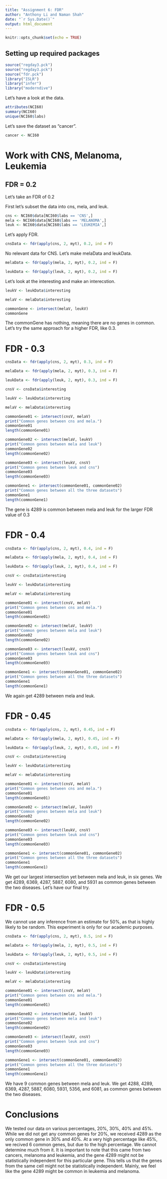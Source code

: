 ```yaml
---
title: "Assignment 6: FDR"
author: "Anthony Li and Naman Shah"
date: "`r Sys.Date()`"
output: html_document
---
```


```r
knitr::opts_chunk$set(echo = TRUE)
```

## Setting up required packages

```r
source("regday3.pck")
source("regday3.pck")
source("fdr.pck")
library("ISLR")
library("infer")
library("moderndive")
```

Let's have a look at the data.
```r
attributes(NCI60)
summary(NCI60)
unique(NCI60$labs)
```

Let's save the dataset as "cancer".
```r
cancer <- NCI60
```

# Work with CNS, Melanoma, Leukemia
## FDR = 0.2
Let's take an FDR of 0.2

First let's subset the data into cns, mela, and leuk.
```r
cns <- NCI60$data[NCI60$labs == 'CNS',]
mela <- NCI60$data[NCI60$labs == 'MELANOMA',]
leuk <- NCI60$data[NCI60$labs == 'LEUKEMIA',]
```
Let's apply FDR.
```r
cnsData <- fdr(apply(cns, 2, myt), 0.2, ind = F)
```

No relevant data for CNS.
Let's make melaData and leukData.
```r
melaData <- fdr(apply(mela, 2, myt), 0.2, ind = F)

leukData <- fdr(apply(leuk, 2, myt), 0.2, ind = F)
```


Let's look at the interesting and make an interecstion.
```r
leukV <- leukData$interesting

melaV <- melaData$interesting

commonGene <- intersect(melaV, leukV)
commonGene
```

The commonGene has nothing, meaning there are no genes in common.
Let's try the same approach for a higher FDR, like 0.3.

# FDR - 0.3
```r
cnsData <- fdr(apply(cns, 2, myt), 0.3, ind = F)

melaData <- fdr(apply(mela, 2, myt), 0.3, ind = F)

leukData <- fdr(apply(leuk, 2, myt), 0.3, ind = F)

cnsV <- cnsData$interesting

leukV <- leukData$interesting

melaV <- melaData$interesting

commonGene01 <- intersect(cnsV, melaV)
print("Common genes between cns and mela.")
commonGene01
length(commonGene01)

commonGene02 <- intersect(melaV, leukV)
print("Common genes between mela and leuk")
commonGene02
length(commonGene02)

commonGene03 <- intersect(leukV, cnsV)
print("Common genes between leuk and cns")
commonGene03
length(commonGene03)

commonGene1 <- intersect(commonGene01, commonGene02)
print("Common genes between all the three datasets")
commonGene1
length(commonGene1)

```

The gene is 4289 is common between mela and leuk for the larger FDR value of 0.3


# FDR - 0.4
```r
cnsData <- fdr(apply(cns, 2, myt), 0.4, ind = F)

melaData <- fdr(apply(mela, 2, myt), 0.4, ind = F)

leukData <- fdr(apply(leuk, 2, myt), 0.4, ind = F)

cnsV <- cnsData$interesting

leukV <- leukData$interesting

melaV <- melaData$interesting

commonGene01 <- intersect(cnsV, melaV)
print("Common genes between cns and mela.")
commonGene01
length(commonGene01)

commonGene02 <- intersect(melaV, leukV)
print("Common genes between mela and leuk")
commonGene02
length(commonGene02)

commonGene03 <- intersect(leukV, cnsV)
print("Common genes between leuk and cns")
commonGene03
length(commonGene03)

commonGene1 <- intersect(commonGene01, commonGene02)
print("Common genes between all the three datasets")
commonGene1
length(commonGene1)


```

We again get 4289 between mela and leuk.


# FDR - 0.45
```r
cnsData <- fdr(apply(cns, 2, myt), 0.45, ind = F)

melaData <- fdr(apply(mela, 2, myt), 0.45, ind = F)

leukData <- fdr(apply(leuk, 2, myt), 0.45, ind = F)

cnsV <- cnsData$interesting

leukV <- leukData$interesting

melaV <- melaData$interesting

commonGene01 <- intersect(cnsV, melaV)
print("Common genes between cns and mela.")
commonGene01
length(commonGene01)

commonGene02 <- intersect(melaV, leukV)
print("Common genes between mela and leuk")
commonGene02
length(commonGene02)

commonGene03 <- intersect(leukV, cnsV)
print("Common genes between leuk and cns")
commonGene03
length(commonGene03)

commonGene1 <- intersect(commonGene01, commonGene02)
print("Common genes between all the three datasets")
commonGene1
length(commonGene1)

```

We get our largest intersection yet between mela and leuk, in six genes. We get 4289, 6369, 4287, 5887, 6080, and 5931 as  common genes  between the two diseases.
Let's have our final try.

# FDR - 0.5
We cannot use any inference from an estimate for 50%, as that is highly likely to be random. This experiment is only for our academic purposes.
```r
cnsData <- fdr(apply(cns, 2, myt), 0.5, ind = F)

melaData <- fdr(apply(mela, 2, myt), 0.5, ind = F)

leukData <- fdr(apply(leuk, 2, myt), 0.5, ind = F)

cnsV <- cnsData$interesting

leukV <- leukData$interesting

melaV <- melaData$interesting

commonGene01 <- intersect(cnsV, melaV)
print("Common genes between cns and mela.")
commonGene01
length(commonGene01)

commonGene02 <- intersect(melaV, leukV)
print("Common genes between mela and leuk")
commonGene02
length(commonGene02)

commonGene03 <- intersect(leukV, cnsV)
print("Common genes between leuk and cns")
commonGene03
length(commonGene03)

commonGene1 <- intersect(commonGene01, commonGene02)
print("Common genes between all the three datasets")
commonGene1
length(commonGene1)


```
We have 9 common genes between mela and leuk. We get 4288, 4289, 6369, 4287, 5887, 6080, 5931, 5356, and 6081, as common genes  between the two diseases.

# Conclusions
We tested our data on various percentages, 20%, 30%, 40% and 45%. While we did not get any common genes for 20%, we received 4289 as the only common gene in 30% and 40%. At a very high percentage like 45%, we recived 6 common genes, but due to the high percentage. We cannot determine much from it.
It is important to note that this came from two cancers, melanoma and leukemia, and the gene 4289 might not be statistically independent for this particular gene.
This tells us that the genes from the same cell might not be statistically independent. Mainly, we feel like the gene 4289 might be common in leukemia and melanoma. 


